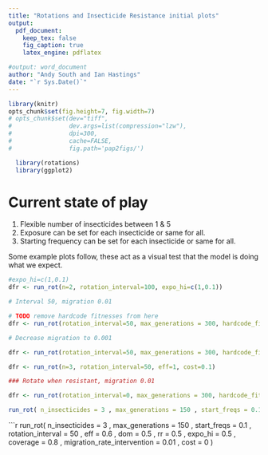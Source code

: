 ```yaml
---
title: "Rotations and Insecticide Resistance initial plots"
output:
  pdf_document:
    keep_tex: false
    fig_caption: true
    latex_engine: pdflatex

#output: word_document
author: "Andy South and Ian Hastings"
date: "`r Sys.Date()`"
---
```


```r

library(knitr)
opts_chunk$set(fig.height=7, fig.width=7)
# opts_chunk$set(dev="tiff",
#                dev.args=list(compression="lzw"),
#                dpi=300,
#                cache=FALSE,
#                fig.path='pap2figs/')
```

```r
  library(rotations)
  library(ggplot2)
```

# Current state of play

1. Flexible number of insecticides between 1 & 5
1. Exposure can be set for each insecticide or same for all.
1. Starting frequency can be set for each insecticide or same for all.

Some example plots follow, these act as a visual test that the model is doing what we expect.


```r

#expo_hi=c(1,0.1)
dfr <- run_rot(n=2, rotation_interval=100, expo_hi=c(1,0.1))

```


```r

# Interval 50, migration 0.01

# TODO remove hardcode fitnesses from here
dfr <- run_rot(rotation_interval=50, max_generations = 300, hardcode_fitness = TRUE, same_insecticides =TRUE, migration_rate_intervention=0.01)

```


```r

# Decrease migration to 0.001

dfr <- run_rot(rotation_interval=50, max_generations = 300, hardcode_fitness = TRUE, same_insecticides =TRUE, migration_rate_intervention=0.001)

```

```r
dfr <- run_rot(n=3, rotation_interval=50, eff=1, cost=0.1)
```

```r

### Rotate when resistant, migration 0.01

dfr <- run_rot(rotation_interval=0, max_generations = 300, hardcode_fitness = TRUE, same_insecticides =TRUE, expo_hi=0.5, migration_rate_intervention=0.01)

```

```r

run_rot( n_insecticides = 3 , max_generations = 150 , start_freqs = 0.1 , rotation_interval = 50 , eff = 0.6 , dom = 0.5 , rr = 0.5 , expo_hi = 0.5 , coverage = 0.8 , migration_rate_intervention = 0.01 , cost = 0.1 )

```

```r

run_rot( n_insecticides = 3 , max_generations = 150 , start_freqs = 0.1 , rotation_interval = 50 , eff = 0.6 , dom = 0.5 , rr = 0.5 , expo_hi = 0.5 , coverage = 0.8 , migration_rate_intervention = 0.01 , cost = 0 )
